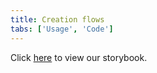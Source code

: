 ```yaml
---
title: Creation flows
tabs: ['Usage', 'Code']
---
```


Click <a href="https://pages.github.ibm.com/cloud-integration-design/ide-components/?path=/story/under-construction-ide-create-components--simple-form" 
target="_blank">here</a> to view our storybook.
